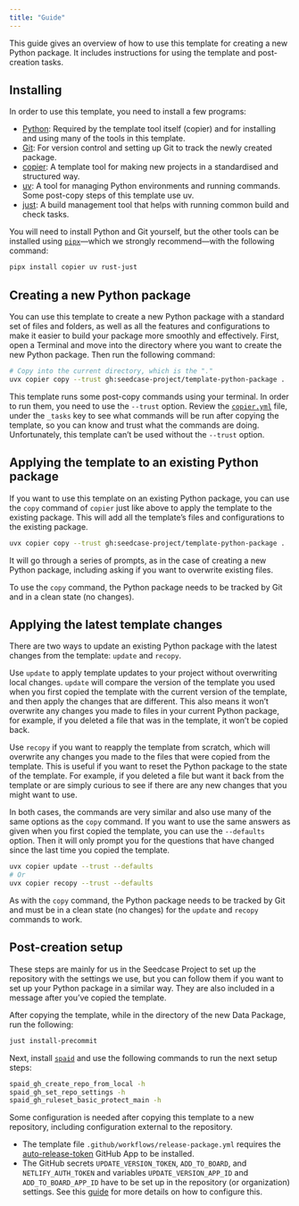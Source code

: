 ```yaml
---
title: "Guide"
---
```


This guide gives an overview of how to use this template for creating a
new Python package. It includes instructions for using the template and
post-creation tasks.

## Installing

In order to use this template, you need to install a few programs:

-   [Python](https://www.python.org/): Required by the template tool
    itself (copier) and for installing and using many of the tools in
    this template.
-   [Git](https://git-scm.com/): For version control and setting up Git
    to track the newly created package.
-   [copier](https://copier.readthedocs.io/en/stable/#quick-start): A
    template tool for making new projects in a standardised and
    structured way.
-   [uv](https://docs.astral.sh/uv/): A tool for managing Python
    environments and running commands. Some post-copy steps of this
    template use uv.
-   [just](https://just.systems/man/en/): A build management tool that
    helps with running common build and check tasks.

You will need to install Python and Git yourself, but the other tools
can be installed using
[`pipx`](https://pipxproject.github.io/pipx/)---which we strongly
recommend---with the following command:

``` bash
pipx install copier uv rust-just
```

## Creating a new Python package

You can use this template to create a new Python package with a standard
set of files and folders, as well as all the features and configurations
to make it easier to build your package more smoothly and effectively.
First, open a Terminal and move into the directory where you want to
create the new Python package. Then run the following command:

``` bash
# Copy into the current directory, which is the "."
uvx copier copy --trust gh:seedcase-project/template-python-package .
```

::: callout-caution
This template runs some post-copy commands using your terminal. In order
to run them, you need to use the `--trust` option. Review the
[`copier.yml`](https://github.com/seedcase-project/template-python-package/blob/main/copier.yaml)
file, under the `_tasks` key to see what commands will be run after
copying the template, so you can know and trust what the commands are
doing. Unfortunately, this template can't be used without the `--trust`
option.
:::

## Applying the template to an existing Python package

If you want to use this template on an existing Python package, you can
use the `copy` command of `copier` just like above to apply the template
to the existing package. This will add all the template's files and
configurations to the existing package.

``` bash
uvx copier copy --trust gh:seedcase-project/template-python-package .
```

It will go through a series of prompts, as in the case of creating a new
Python package, including asking if you want to overwrite existing
files.

::: callout-note
To use the `copy` command, the Python package needs to be tracked by Git
and in a clean state (no changes).
:::

## Applying the latest template changes

There are two ways to update an existing Python package with the latest
changes from the template: `update` and `recopy`.

Use `update` to apply template updates to your project without
overwriting local changes. `update` will compare the version of the
template you used when you first copied the template with the current
version of the template, and then apply the changes that are different.
This also means it won't overwrite any changes you made to files in your
current Python package, for example, if you deleted a file that was in
the template, it won't be copied back.

Use `recopy` if you want to reapply the template from scratch, which
will overwrite any changes you made to the files that were copied from
the template. This is useful if you want to reset the Python package to
the state of the template. For example, if you deleted a file but want
it back from the template or are simply curious to see if there are any
new changes that you might want to use.

In both cases, the commands are very similar and also use many of the
same options as the `copy` command. If you want to use the same answers
as given when you first copied the template, you can use the
`--defaults` option. Then it will only prompt you for the questions that
have changed since the last time you copied the template.

``` bash
uvx copier update --trust --defaults
# Or
uvx copier recopy --trust --defaults
```

As with the `copy` command, the Python package needs to be tracked by
Git and must be in a clean state (no changes) for the `update` and
`recopy` commands to work.

## Post-creation setup

These steps are mainly for us in the Seedcase Project to set up the
repository with the settings we use, but you can follow them if you want
to set up your Python package in a similar way. They are also included
in a message after you've copied the template.

After copying the template, while in the directory of the new Data
Package, run the following:

``` bash
just install-precommit
```

Next, install [`spaid`](https://github.com/seedcase-project/spaid) and
use the following commands to run the next setup steps:

``` bash
spaid_gh_create_repo_from_local -h
spaid_gh_set_repo_settings -h
spaid_gh_ruleset_basic_protect_main -h
```

Some configuration is needed after copying this template to a new
repository, including configuration external to the repository.

-   The template file `.github/workflows/release-package.yml` requires
    the [auto-release-token](https://github.com/apps/auto-release-token)
    GitHub App to be installed.
-   The GitHub secrets `UPDATE_VERSION_TOKEN`, `ADD_TO_BOARD`, and
    `NETLIFY_AUTH_TOKEN` and variables `UPDATE_VERSION_APP_ID` and
    `ADD_TO_BOARD_APP_ID` have to be set up in the repository (or
    organization) settings. See this
    [guide](https://guidebook.seedcase-project.org/operations/security#using-github-apps-to-generate-tokens)
    for more details on how to configure this.
